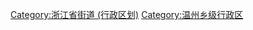 {{Catmore|温州市行政区划}}

[[Category:浙江省街道_(行政区划)|Category:浙江省街道 (行政区划)]][[Category:温州乡级行政区|Category:温州乡级行政区]]